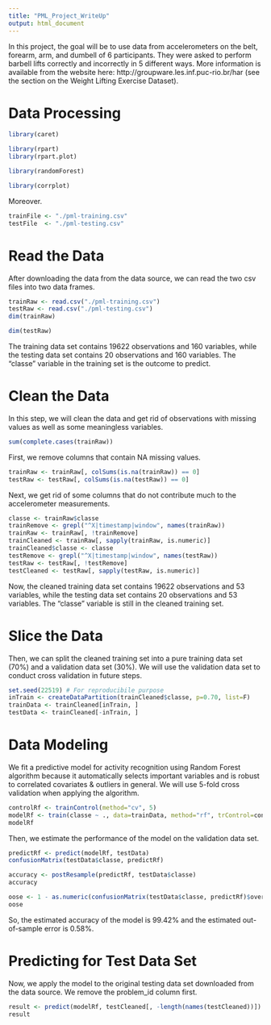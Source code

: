 ```yaml
---
title: "PML_Project_WriteUp"
output: html_document
---
```

In this project, the goal will be to use data from accelerometers on the belt, forearm, arm, and dumbell of 6 participants. They were asked to perform barbell lifts correctly and incorrectly in 5 different ways. More information is available from the website here: http://groupware.les.inf.puc-rio.br/har (see the section on the Weight Lifting Exercise Dataset). 

Data Processing
===========
```r
library(caret)
```
```r
library(rpart)
library(rpart.plot)
```
```r
library(randomForest)
```
```r
library(corrplot)
```
Moreover.
```r
trainFile <- "./pml-training.csv"
testFile  <- "./pml-testing.csv"
```

Read the Data
=========
After downloading the data from the data source, we can read the two csv files into two data frames.
```r
trainRaw <- read.csv("./pml-training.csv")
testRaw <- read.csv("./pml-testing.csv")
dim(trainRaw)
```
```r
dim(testRaw)
```
The training data set contains 19622 observations and 160 variables, while the testing data set contains 20 observations and 160 variables. The “classe” variable in the training set is the outcome to predict.

Clean the Data
============
In this step, we will clean the data and get rid of observations with missing values as well as some meaningless variables.
```r
sum(complete.cases(trainRaw))
```
First, we remove columns that contain NA missing values.
```r
trainRaw <- trainRaw[, colSums(is.na(trainRaw)) == 0] 
testRaw <- testRaw[, colSums(is.na(testRaw)) == 0] 
```
Next, we get rid of some columns that do not contribute much to the accelerometer measurements.
```r
classe <- trainRaw$classe
trainRemove <- grepl("^X|timestamp|window", names(trainRaw))
trainRaw <- trainRaw[, !trainRemove]
trainCleaned <- trainRaw[, sapply(trainRaw, is.numeric)]
trainCleaned$classe <- classe
testRemove <- grepl("^X|timestamp|window", names(testRaw))
testRaw <- testRaw[, !testRemove]
testCleaned <- testRaw[, sapply(testRaw, is.numeric)]
```
Now, the cleaned training data set contains 19622 observations and 53 variables, while the testing data set contains 20 observations and 53 variables. The “classe” variable is still in the cleaned training set.

Slice the Data
==============
Then, we can split the cleaned training set into a pure training data set (70%) and a validation data set (30%). We will use the validation data set to conduct cross validation in future steps.
```r
set.seed(22519) # For reproducibile purpose
inTrain <- createDataPartition(trainCleaned$classe, p=0.70, list=F)
trainData <- trainCleaned[inTrain, ]
testData <- trainCleaned[-inTrain, ]
```

Data Modeling
============
We fit a predictive model for activity recognition using Random Forest algorithm because it automatically selects important variables and is robust to correlated covariates & outliers in general. We will use 5-fold cross validation when applying the algorithm.

```r
controlRf <- trainControl(method="cv", 5)
modelRf <- train(classe ~ ., data=trainData, method="rf", trControl=controlRf, ntree=250)
modelRf
```

Then, we estimate the performance of the model on the validation data set.
```r
predictRf <- predict(modelRf, testData)
confusionMatrix(testData$classe, predictRf)
```
```r
accuracy <- postResample(predictRf, testData$classe)
accuracy
```
```r
oose <- 1 - as.numeric(confusionMatrix(testData$classe, predictRf)$overall[1])
oose
```
So, the estimated accuracy of the model is 99.42% and the estimated out-of-sample error is 0.58%.

Predicting for Test Data Set
======================
Now, we apply the model to the original testing data set downloaded from the data source. We remove the problem_id column first.
```r
result <- predict(modelRf, testCleaned[, -length(names(testCleaned))])
result
```